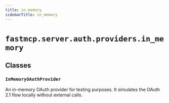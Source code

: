 ```yaml
---
title: in_memory
sidebarTitle: in_memory
---
```


# `fastmcp.server.auth.providers.in_memory`

## Classes

### `InMemoryOAuthProvider` <sup><a href="https://github.com/jlowin/fastmcp/blob/main/src/fastmcp/server/auth/providers/in_memory.py#L31"><Icon icon="github" class="size-4" /></a></sup>


An in-memory OAuth provider for testing purposes.
It simulates the OAuth 2.1 flow locally without external calls.

